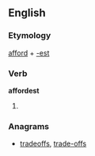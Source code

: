 ==English==

===Etymology===
[[afford]] + [[-est]]

===Verb===
'''affordest'''

# {{archaic}} {{second-person singular of|afford}}

===Anagrams===
* [[tradeoffs#English|tradeoffs]], [[trade-offs#English|trade-offs]]
